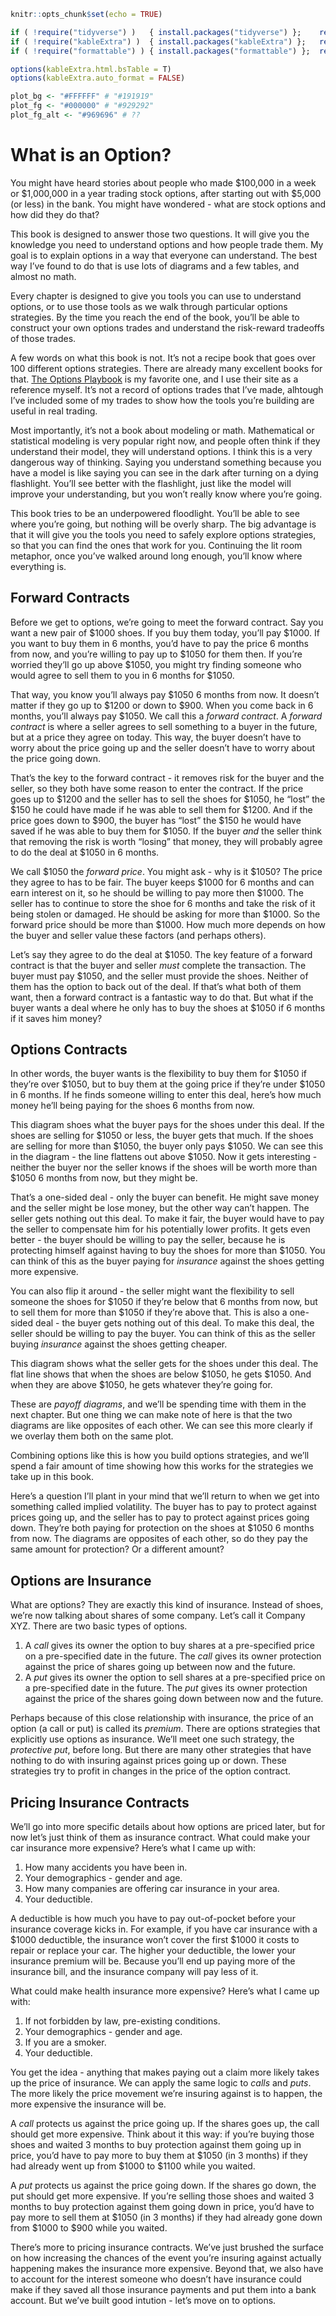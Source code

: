 <!-- Each chapter is set to compile separately - include "global" set-up -->

```r
knitr::opts_chunk$set(echo = TRUE)

if ( !require("tidyverse") )   { install.packages("tidyverse") };    require(tidyverse)
if ( !require("kableExtra") )  { install.packages("kableExtra") };   require(kableExtra)
if ( !require("formattable") ) { install.packages("formattable") };  require(formattable)

options(kableExtra.html.bsTable = T)
options(kableExtra.auto_format = FALSE)
```

``` r
plot_bg <- "#FFFFFF" # "#191919"
plot_fg <- "#000000" # "#929292"
plot_fg_alt <- "#969696" # ??
```

# What is an Option? 

You might have heard stories about people who made \$100,000 in a week or \$1,000,000 in a year trading stock options, after starting out with $5,000 (or less) in the bank. You might have wondered - what are stock options and how did they do that? 

This book is designed to answer those two questions. It will give you the knowledge you need to understand options and how people trade them. My goal is to explain options in a way that everyone can understand. The best way I've found to do that is use lots of diagrams and a few tables, and almost no math. 

Every chapter is designed to give you tools you can use to understand options, or to use those tools as we walk through particular options strategies. By the time you reach the end of the book, you'll be able to construct your own options trades and understand the risk-reward tradeoffs of those trades. 

A few words on what this book is not. It's not a recipe book that goes over 100 different options strategies. There are already many excellent books for that. [The Options Playbook](https://www.optionsplaybook.com/) is my favorite one, and I use their site as a reference myself. It's not a record of options trades that I've made, alhtough I've included some of my trades to show how the tools you're building are useful in real trading.

Most importantly, it's not a book about modeling or math. Mathematical or statistical modeling is very popular right now, and people often think if they understand their model, they will understand options. I think this is a very dangerous way of thinking. Saying you understand something because you have a model is like saying you can see in the dark after turning on a dying flashlight. You'll see better with the flashlight, just like the model will improve your understanding, but you won't really know where you're going. 

This book tries to be an underpowered floodlight. You'll be able to see where you're going, but nothing will be overly sharp. The big advantage is that it will give you the tools you need to safely explore options strategies, so that you can find the ones that work for you. Continuing the lit room metaphor, once you've walked around long enough, you'll know where everything is. 


## Forward Contracts 

Before we get to options, we're going to meet the forward contract. Say you want a new pair of \$1000 shoes. If you buy them today, you'll pay \$1000. If you want to buy them in 6 months, you'd have to pay the price 6 months from now, and you're willing to pay up to \$1050 for them then. If you're worried they'll go up above \$1050, you might try finding someone who would agree to sell them to you in 6 months for \$1050. 

That way, you know you'll always pay \$1050 6 months from now. It doesn't matter if they go up to \$1200 or down to \$900. When you come back in 6 months, you'll always pay \$1050. We call this a *forward contract*. A *forward contract* is where a seller agrees to sell something to a buyer in the future, but at a price they agree on today. This way, the buyer doesn't have to worry about the price going up and the seller doesn't have to worry about the price going down. 

That's the key to the forward contract - it removes risk for the buyer and the seller, so they both have some reason to enter the contract. If the price goes up to \$1200 and the seller has to sell the shoes for \$1050, he "lost" the \$150 he could have made if he was able to sell them for \$1200. And if the price goes down to \$900, the buyer has "lost" the \$150 he would have saved if he was able to buy them for \$1050. If the buyer *and* the seller think that removing the risk is worth "losing" that money, they will probably agree to do the deal at \$1050 in 6 months. 

We call \$1050 the *forward price*. You might ask - why is it \$1050? The price they agree to has to be fair. The buyer keeps \$1000 for 6 months and can earn interest on it, so he should be willing to pay more then \$1000. The seller has to continue to store the shoe for 6 months and take the risk of it being stolen or damaged. He should be asking for more than \$1000. So the forward price should be more than \$1000. How much more depends on how the buyer and seller value these factors (and perhaps others). 

Let's say they agree to do the deal at \$1050. The key feature of a forward contract is that the buyer and seller *must* complete the transaction. The buyer must pay \$1050, and the seller must provide the shoes. Neither of them has the option to back out of the deal. If that's what both of them want, then a forward contract is a fantastic way to do that. But what if the buyer wants a deal where he only has to buy the shoes at \$1050 if 6 months if it saves him money? 


## Options Contracts

In other words, the buyer wants is the flexibility to buy them for \$1050 if they're over \$1050, but to buy them at the going price if they're under \$1050 in 6 months. If he finds someone willing to enter this deal, here's how much money he'll being paying for the shoes 6 months from now. 

<!-- Insert picture of covered call (short put?) with strike price of $1050 -->

This diagram shoes what the buyer pays for the shoes under this deal. If the shoes are selling for \$1050 or less, the buyer gets that much. If the shoes are selling for more than \$1050, the buyer only pays \$1050. We can see this in the diagram - the line flattens out above \$1050. Now it gets interesting - neither the buyer nor the seller knows if the shoes will be worth more than \$1050 6 months from now, but they might be. 

That's a one-sided deal - only the buyer can benefit. He might save money and the seller might be lose money, but the other way can't happen. The seller gets nothing out this deal. To make it fair, the buyer would have to pay the seller to compensate him for his potentially lower profits. It gets even better - the buyer should be willing to pay the seller, because he is protecting himself against having to buy the shoes for more than \$1050. You can think of this as the buyer paying for *insurance* against the shoes getting more expensive.

You can also flip it around - the seller might want the flexibility to sell someone the shoes for \$1050 if they're below that 6 months from now, but to sell them for more than \$1050 if they're above that. This is also a one-sided deal - the buyer gets nothing out of this deal. To make this deal, the seller should be willing to pay the buyer. You can think of this as the seller buying *insurance* against the shoes getting cheaper.

<!-- Insert picture of a call (protective put?) with strike price of $1050 -->

This diagram shows what the seller gets for the shoes under this deal. The flat line shows that when the shoes are below \$1050, he gets \$1050. And when they are above \$1050, he gets whatever they're going for. 

These are *payoff diagrams*, and we'll be spending time with them in the next chapter. But one thing we can make note of here is that the two diagrams are like opposites of each other. We can see this more clearly if we overlay them both on the same plot. 

<!-- Insert picture of a call (protective put?) + covered call (short put?) with strike price of $1050 -->

Combining options like this is how you build options strategies, and we'll spend a fair amount of time showing how this works for the strategies we take up in this book. 

Here's a question I'll plant in your mind that we'll return to when we get into something called implied volatility. The buyer has to pay to protect against prices going up, and the seller has to pay to protect against prices going down. They're both paying for protection on the shoes at \$1050 6 months from now. The diagrams are opposites of each other, so do they pay the same amount for protection? Or a different amount? 


## Options are Insurance

What are options? They are exactly this kind of insurance. Instead of shoes, we're now talking about shares of some company. Let's call it Company XYZ. There are two basic types of options. 

  1. A *call* gives its owner the option to buy shares at a pre-specified price on a pre-specified date in the future. The *call* gives its owner protection against the price of shares going up between now and the future.
  2. A *put* gives its owner the option to sell shares at a pre-specified price on a pre-specified date in the future. The *put* gives its owner protection against the price of the shares going down between now and the future.

Perhaps because of this close relationship with insurance, the price of an option (a call or put) is called its *premium*. There are options strategies that explicitly use options as insurance. We'll meet one such strategy, the *protective put*, before long. But there are many other strategies that have nothing to do with insuring against prices going up or down. These strategies try to profit in changes in the price of the option contract.


## Pricing Insurance Contracts

We'll go into more specific details about how options are priced later, but for now let's just think of them as insurance contract. What could make your car insurance more expensive? Here's what I came up with: 

  1. How many accidents you have been in. 
  2. Your demographics - gender and age.
  3. How many companies are offering car insurance in your area.
  4. Your deductible. 
  
A deductible is how much you have to pay out-of-pocket before your insurance coverage kicks in. For example, if you have car insurance with a \$1000 deductible, the insurance won't cover the first \$1000 it costs to repair or replace your car. The higher your deductible, the lower your insurance premium will be. Because you'll end up paying more of the insurance bill, and the insurance company will pay less of it. 

What could make health insurance more expensive? Here's what I came up with: 

  1. If not forbidden by law, pre-existing conditions.
  2. Your demographics - gender and age.
  3. If you are a smoker. 
  4. Your deductible. 
  
You get the idea - anything that makes paying out a claim more likely takes up the price of insurance. We can apply the same logic to *calls* and *puts*. The more likely the price movement we're insuring against is to happen, the more expensive the insurance will be.

A *call* protects us against the price going up. If the shares goes up, the call should get more expensive. Think about it this way: if you're buying those shoes and waited 3 months to buy protection against them going up in price, you'd have to pay more to buy them at \$1050 (in 3 months) if they had already went up from \$1000 to \$1100 while you waited. 

A *put* protects us against the price going down. If the shares go down, the put should get more expensive. If you're selling those shoes and waited 3 months to buy protection against them going down in price, you'd have to pay more to sell them at \$1050 (in 3 months) if they had already gone down from \$1000 to \$900 while you waited. 

There's more to pricing insurance contracts. We've just brushed the surface on how increasing the chances of the event you're insuring against actually happening makes the insurance more expensive. Beyond that, we also have to account for the interest someone who doesn't have insurance could make if they saved all those insurance payments and put them into a bank account. But we've built good intution - let's move on to options. 